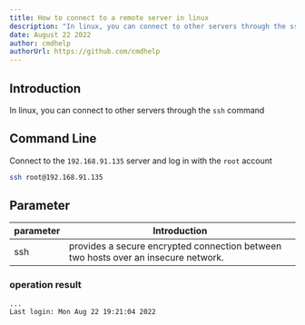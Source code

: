 ```yaml
---
title: How to connect to a remote server in linux
description: "In linux, you can connect to other servers through the ssh command"
date: August 22 2022
author: cmdhelp
authorUrl: https://github.com/cmdhelp
---
```

## Introduction
In linux, you can connect to other servers through the `ssh` command
## Command Line
Connect to the `192.168.91.135` server and log in with the `root` account
```bash
ssh root@192.168.91.135
```
## Parameter
| parameter | Introduction                                                               |
| --------- | -------------------------------------------------------------------------- |
| ssh   |provides a secure encrypted connection between two hosts over an insecure network.|
###  operation result
```
...
Last login: Mon Aug 22 19:21:04 2022
```
